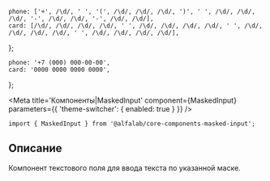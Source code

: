 


<!-- prettier-ignore -->
    phone: ['+', /\d/, ' ', '(', /\d/, /\d/, /\d/, ')', ' ', /\d/, /\d/, /\d/, '-', /\d/, /\d/, '-', /\d/, /\d/],
    card: [/\d/, /\d/, /\d/, /\d/, ' ', /\d/, /\d/, /\d/, /\d/, ' ', /\d/, /\d/, /\d/, /\d/, ' ', /\d/, /\d/, /\d/, /\d/],
};

    phone: '+7 (000) 000-00-00',
    card: '0000 0000 0000 0000',
};

<Meta
    title='Компоненты|MaskedInput'
    component={MaskedInput}
    parameters={{ 'theme-switcher': { enabled: true } }}
/>

<Title>
    MaskedInput ({name}@{version})
</Title>

```tsx
import { MaskedInput } from '@alfalab/core-components-masked-input';
```

## Описание

Компонент текстового поля для ввода текста по указанной маске.

<div style={{ width: '240px' }}>
    <MaskedInput mask={masks.phone} placeholder={placeholders.phone} block={true} />
    <br/>
    <br/>
    <MaskedInput mask={masks.card} placeholder={placeholders.card} block={true} />
</div>

<Props of={MaskedInput} />
